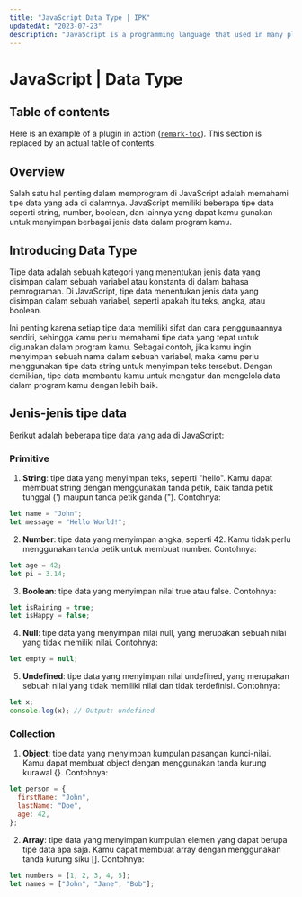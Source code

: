 ```yaml
---
title: "JavaScript Data Type | IPK"
updatedAt: "2023-07-23"
description: "JavaScript is a programming language that used in many platform."
---
```


# JavaScript | Data Type

## Table of contents

Here is an example of a plugin in action
([`remark-toc`](https://github.com/remarkjs/remark-toc)).
This section is replaced by an actual table of contents.

## Overview

Salah satu hal penting dalam memprogram di JavaScript adalah memahami tipe data yang ada di dalamnya. JavaScript memiliki beberapa tipe data seperti string, number, boolean, dan lainnya yang dapat kamu gunakan untuk menyimpan berbagai jenis data dalam program kamu.

## Introducing Data Type

Tipe data adalah sebuah kategori yang menentukan jenis data yang disimpan dalam sebuah variabel atau konstanta di dalam bahasa pemrograman. Di JavaScript, tipe data menentukan jenis data yang disimpan dalam sebuah variabel, seperti apakah itu teks, angka, atau boolean.

Ini penting karena setiap tipe data memiliki sifat dan cara penggunaannya sendiri, sehingga kamu perlu memahami tipe data yang tepat untuk digunakan dalam program kamu. Sebagai contoh, jika kamu ingin menyimpan sebuah nama dalam sebuah variabel, maka kamu perlu menggunakan tipe data string untuk menyimpan teks tersebut. Dengan demikian, tipe data membantu kamu untuk mengatur dan mengelola data dalam program kamu dengan lebih baik.

## Jenis-jenis tipe data

Berikut adalah beberapa tipe data yang ada di JavaScript:

### Primitive

1. **String**: tipe data yang menyimpan teks, seperti "hello". Kamu dapat membuat string dengan menggunakan tanda petik, baik tanda petik tunggal (') maupun tanda petik ganda ("). Contohnya:

```javascript
let name = "John";
let message = "Hello World!";
```

2. **Number**: tipe data yang menyimpan angka, seperti 42. Kamu tidak perlu menggunakan tanda petik untuk membuat number. Contohnya:

```javascript
let age = 42;
let pi = 3.14;
```

3. **Boolean**: tipe data yang menyimpan nilai true atau false. Contohnya:

```javascript
let isRaining = true;
let isHappy = false;
```

4. **Null**: tipe data yang menyimpan nilai null, yang merupakan sebuah nilai yang tidak memiliki nilai. Contohnya:

```javascript
let empty = null;
```

5. **Undefined**: tipe data yang menyimpan nilai undefined, yang merupakan sebuah nilai yang tidak memiliki nilai dan tidak terdefinisi. Contohnya:

```javascript
let x;
console.log(x); // Output: undefined
```

### Collection

1. **Object**: tipe data yang menyimpan kumpulan pasangan kunci-nilai. Kamu dapat membuat object dengan menggunakan tanda kurung kurawal {}. Contohnya:

```javascript
let person = {
  firstName: "John",
  lastName: "Doe",
  age: 42,
};
```

2. **Array**: tipe data yang menyimpan kumpulan elemen yang dapat berupa tipe data apa saja. Kamu dapat membuat array dengan menggunakan tanda kurung siku []. Contohnya:

```javascript
let numbers = [1, 2, 3, 4, 5];
let names = ["John", "Jane", "Bob"];
```

